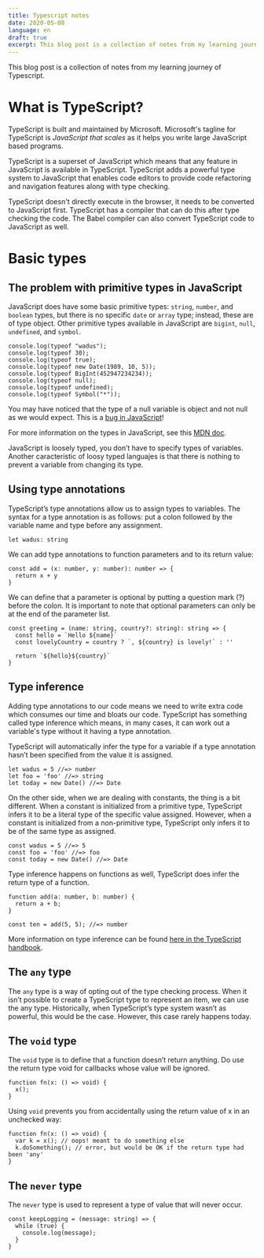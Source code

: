 ```yaml
---
title: Typescript notes
date: 2020-05-08
language: en
draft: true
excerpt: This blog post is a collection of notes from my learning journey of Typescript.
---
```


This blog post is a collection of notes from my learning journey of Typescript.

# What is TypeScript?

TypeScript is built and maintained by Microsoft. Microsoft's tagline for TypeScript is _JavaScript that scales_ as it helps you write large JavaScript based programs.

TypeScript is a superset of JavaScript which means that any feature in JavaScript is available in TypeScript. TypeScript adds a powerful type system to JavaScript that enables code editors to provide code refactoring and navigation features along with type checking.

TypeScript doesn't directly execute in the browser, it needs to be converted to JavaScript first. TypeScript has a compiler that can do this after type checking the code. The Babel compiler can also convert TypeScript code to JavaScript as well.

# Basic types

## The problem with primitive types in JavaScript

JavaScript does have some basic primitive types: `string`, `number`, and `boolean` types, but there is no specific `date` or `array` type; instead, these are of type object. Other primitive types available in JavaScript are `bigint`, `null`, `undefined`, and `symbol`.

```
console.log(typeof "wadus");
console.log(typeof 30);
console.log(typeof true);
console.log(typeof new Date(1989, 10, 5));
console.log(typeof BigInt(452947234234));
console.log(typeof null);
console.log(typeof undefined);
console.log(typeof Symbol("*"));
```

You may have noticed that the type of a null variable is object and not null as we would expect. This is a [bug in JavaScript](https://2ality.com/2013/10/typeof-null.html)!

For more information on the types in JavaScript, see this [MDN doc](https://developer.mozilla.org/en-US/docs/Web/JavaScript/Data_structures).

JavaScript is loosely typed, you don’t have to specify types of variables. Another caracteristic of loosy typed languajes is that there is nothing to prevent a variable from changing its type.

## Using type annotations

TypeScript’s type annotations allow us to assign types to variables. The syntax for a type annotation is as follows: put a colon followed by the variable name and type before any assignment.

```
let wadus: string
```

We can add type annotations to function parameters and to its return value:

```
const add = (x: number, y: number): number => {
  return x + y
}
```

We can define that a parameter is optional by putting a question mark (?) before the colon. It is important to note that optional parameters can only be at the end of the parameter list.

```
const greeting = (name: string, country?: string): string => {
  const hello = `Hello ${name}`
  const lovelyCountry = country ? `, ${country} is lovely!` : ''

  return `${hello}${country}`
}
```

## Type inference

Adding type annotations to our code means we need to write extra code which consumes our time and bloats our code. TypeScript has something called type inference which means, in many cases, it can work out a variable's type without it having a type annotation.

TypeScript will automatically infer the type for a variable if a type annotation hasn’t been specified from the value it is assigned.

```
let wadus = 5 //=> number
let foo = 'foo' //=> string
let today = new Date() //=> Date
```

On the other side, when we are dealing with constants, the thing is a bit different. When a constant is initialized from a primitive type, TypeScript infers it to be a literal type of the specific value assigned. However, when a constant is initialized from a non-primitive type, TypeScript only infers it to be of the same type as assigned.

```
const wadus = 5 //=> 5
const foo = 'foo' //=> foo
const today = new Date() //=> Date
```

Type inference happens on functions as well, TypeScript does infer the return type of a function.

```
function add(a: number, b: number) {
  return a + b;
}

const ten = add(5, 5); //=> number
```

More information on type inference can be found [here in the TypeScript handbook](https://www.typescriptlang.org/docs/handbook/type-inference.html).

## The `any` type

The `any` type is a way of opting out of the type checking process. When it isn’t possible to create a TypeScript type to represent an item, we can use the any type. Historically, when TypeScript’s type system wasn’t as powerful, this would be the case. However, this case rarely happens today.

## The `void` type

The `void` type is to define that a function doesn’t return anything. Do use the return type void for callbacks whose value will be ignored.

```
function fn(x: () => void) {
  x();
}
```

Using `void` prevents you from accidentally using the return value of x in an unchecked way:

```
function fn(x: () => void) {
  var k = x(); // oops! meant to do something else
  k.doSomething(); // error, but would be OK if the return type had been 'any'
}
```

## The `never` type

The `never` type is used to represent a type of value that will never occur.

```
const keepLogging = (message: string) => {
  while (true) {
    console.log(message);
  }
}
```
